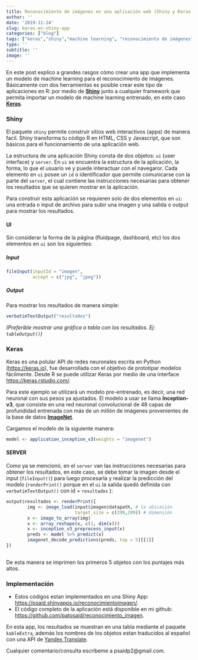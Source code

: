 ```yaml
---
title: Reconocimiento de imágenes en una aplicación web (Shiny y Keras)
author: ''
date: '2019-11-24'
slug: keras-en-shiny-app
categories: ["blog"]
tags: ["keras","shiny","machine learning", "reconocimiento de imágenes","imaginet"]
type: ''
subtitle: ''
image: ''
---
```


En este post explico a grandes rasgos cómo crear una app que implementa un modelo de machine learning para el reconocimiento de imágenes. Básicamente con dos herramientas es posible crear este tipo de aplicaciones en R: por medio de [**Shiny**](https://shiny.rstudio.com/) junto a cualquier framework que permita importar un modelo de machine learning entrenado, en este caso [**Keras**](https://keras.rstudio.com/).  


### Shiny  

El paquete `shiny` permite construir sitios web interactivos (apps) de manera facil. Shiny transforma tu código R en HTML, CSS y Javascript, que son básicos para el funcionamiento de una aplicación web.  

La estructura de una aplicación Shiny consta de dos objetos: `ui` (user interface) y `server`. En `ui` se encuentra la estructura de la aplicación, la forma, lo que el usuario ve y puede interactuar con el navegaror. Cada elemento en `ui` posee un `id` o identificador que permite comunicarse con la parte del `server`, el cual contiene las instrucciones necesarias para obtener los resultados que se quieren mostrar en la aplicación.  

Para construir esta aplicación se requieren solo de dos elementos en `ui`: una entrada o input de archivo para subir una imagen y una salida o output para mostrar los resultados.

#### UI  
Sin considerar la forma de la página (fluidpage, dashboard, etc) los dos elementos en `ui` son los siguientes:  

##### Input  

```r
fileInput(inputId = "imagen", 
          accept = c("jpg", "jpeg")) 
```

##### Output  

Para mostrar los resultados de manera simple:  

```r
verbatimTextOutput("resultados")
```

*(Preferible mostrar una gráfica o tabla con los resultados. Ej: `tableOutput()`)*

### Keras  

Keras es una polular API de redes neuronales escrita en Python (<https://keras.io>), fue desarrollada con el objetivo de prototipar modelos fácilmente. Desde R se puede utilizar Keras por medio de una interface <https://keras.rstudio.com/>.  

Para este ejemplo se utilizará un modelo pre-entrenado, es decir, una red neuronal con sus pesos ya ajustados. El modelo a usar se llama **Inception-v3**, que consiste en una red neuronal convolucional de 48 capas de profundidad entrenada con más de un millón de imágenes provenientes de la base de datos [**ImageNet**](http://www.image-net.org/).  

Cargamos el modelo de la siguiente manera: 

```r
model <- application_inception_v3(weights = "imagenet")
```
  
#### SERVER  

Como ya se mencionó, en el `server` van las instrucciones necesarias para obtener los resultados, en este caso, se debe tomar la imagen desde el input (`fileInput()`) para luego procesarla y realizar la predicción del modelo (`renderPrint()` porque en el `ui` la salida quedó definida con `verbatimTextOutput()` con id = `resultados` ):  

```r
output$resultados <- renderPrint({
        img <- image_load(input$imagen$datapath, # la ubicación
                          target_size = c(299,299)) # dimensión
        x <- image_to_array(img)
        x <- array_reshape(x, c(1, dim(x)))
        x <- inception_v3_preprocess_input(x)
        preds <- model %>% predict(x)
        imagenet_decode_predictions(preds, top = 5)[[1]]
})
        
```

De esta manera se imprimen los primeros 5 objetos con los puntajes más altos.  

### Implementación  

* Estos códigos estan implementados en una Shiny App: <https://psaid.shinyapps.io/reconocimientoimagen/>.  
* El código completo de la aplicación está disponible en mi github: <https://github.com/patosaid/reconocimiento_imagen>.  

En esta app, los resultados se muestran en una tabla mediante el paquete `kableExtra`, además los nombres de los objetos estan traducidos al español con una API de [Yandex Translate](https://translate.yandex.com/).  

Cualquier comentario/consulta escríbeme a psaidp2@gmail.com.  













